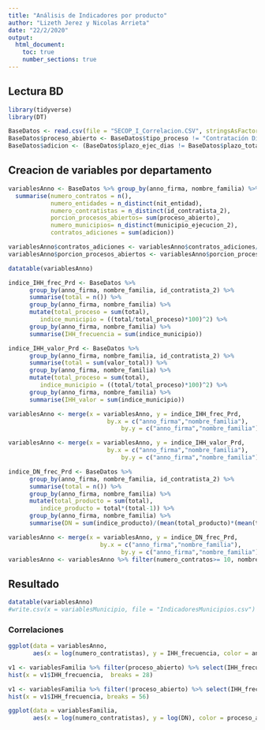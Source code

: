 ```yaml
---
title: "Análisis de Indicadores por producto"
author: "Lizeth Jerez y Nicolas Arrieta"
date: "22/2/2020"
output: 
  html_document:
    toc: true
    number_sections: true
---
```


## Lectura BD

```r
library(tidyverse)
library(DT)
```

```r
BaseDatos <- read.csv(file = "SECOP_I_Correlacion.CSV", stringsAsFactors = FALSE)
BaseDatos$proceso_abierto <- BaseDatos$tipo_proceso != "Contratación Directa (Ley 1150 de 2007)"
BaseDatos$adicion <- (BaseDatos$plazo_ejec_dias != BaseDatos$plazo_total) | (BaseDatos$valor_adiciones > 0)
```


## Creacion de variables por departamento

```r
variablesAnno <- BaseDatos %>% group_by(anno_firma, nombre_familia) %>% 
  summarise(numero_contratos = n(), 
            numero_entidades = n_distinct(nit_entidad),
            numero_contratistas = n_distinct(id_contratista_2),
            porcion_procesos_abiertos= sum(proceso_abierto),
            numero_municipios= n_distinct(municipio_ejecucion_2),
            contratos_adiciones = sum(adicion))

variablesAnno$contratos_adiciones <- variablesAnno$contratos_adiciones/variablesAnno$numero_contratos
variablesAnno$porcion_procesos_abiertos <- variablesAnno$porcion_procesos_abiertos/variablesAnno$numero_contratos

datatable(variablesAnno)
```


```r
indice_IHH_frec_Prd <- BaseDatos %>%
      group_by(anno_firma, nombre_familia, id_contratista_2) %>%
      summarise(total = n()) %>% 
      group_by(anno_firma, nombre_familia) %>% 
      mutate(total_proceso = sum(total),
         indice_municipio = ((total/total_proceso)*100)^2) %>% 
      group_by(anno_firma, nombre_familia) %>% 
      summarise(IHH_frecuencia = sum(indice_municipio))
```


```r

indice_IHH_valor_Prd <- BaseDatos %>%
      group_by(anno_firma, nombre_familia, id_contratista_2) %>%
      summarise(total = sum(valor_total)) %>% 
      group_by(anno_firma, nombre_familia) %>% 
      mutate(total_proceso = sum(total),
         indice_municipio = ((total/total_proceso)*100)^2) %>% 
      group_by(anno_firma, nombre_familia) %>% 
      summarise(IHH_valor = sum(indice_municipio))
```

```r
variablesAnno <- merge(x = variablesAnno, y = indice_IHH_frec_Prd, 
                            by.x = c("anno_firma","nombre_familia"),
                                by.y = c("anno_firma","nombre_familia"))

variablesAnno <- merge(x = variablesAnno, y = indice_IHH_valor_Prd, 
                            by.x = c("anno_firma","nombre_familia"),
                                by.y = c("anno_firma","nombre_familia"))
```

```r
indice_DN_frec_Prd <- BaseDatos %>%
      group_by(anno_firma, nombre_familia, id_contratista_2) %>%
      summarise(total = n()) %>% 
      group_by(anno_firma, nombre_familia) %>% 
      mutate(total_producto = sum(total),
         indice_producto = total*(total-1)) %>% 
      group_by(anno_firma, nombre_familia) %>% 
      summarise(DN = sum(indice_producto)/(mean(total_producto)*(mean(total_producto)-1)))

variablesAnno <- merge(x = variablesAnno, y = indice_DN_frec_Prd, 
                          by.x = c("anno_firma","nombre_familia"),
                                by.y = c("anno_firma","nombre_familia"))
variablesAnno <- variablesAnno %>% filter(numero_contratos>= 10, nombre_familia != "No Definido")
```

## Resultado

```r
datatable(variablesAnno)
#write.csv(x = variablesMunicipio, file = "IndicadoresMunicipios.csv")
```

### Correlaciones

```r
ggplot(data = variablesAnno, 
       aes(x = log(numero_contratistas), y = IHH_frecuencia, color = anno_firma)) + geom_point()
```

```r
v1 <- variablesFamilia %>% filter(proceso_abierto) %>% select(IHH_frecuencia)
hist(x = v1$IHH_frecuencia,  breaks = 28)
```

```r
v1 <- variablesFamilia %>% filter(!proceso_abierto) %>% select(IHH_frecuencia)
hist(x = v1$IHH_frecuencia, breaks = 56)
```

```r
ggplot(data = variablesFamilia, 
       aes(x = log(numero_contratistas), y = log(DN), color = proceso_abierto)) + geom_point()
```

